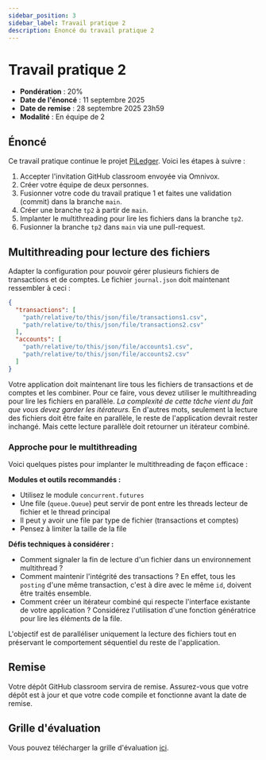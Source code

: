```yaml
---
sidebar_position: 3
sidebar_label: Travail pratique 2
description: Énoncé du travail pratique 2
---
```


# Travail pratique 2

- **Pondération** : 20%
- **Date de l'énoncé** : 11 septembre 2025
- **Date de remise** : 28 septembre 2025 23h59
- **Modalité** : En équipe de 2

## Énoncé

Ce travail pratique continue le projet
[PiLedger](../notes_de_cours/piledger.mdx). Voici les étapes à suivre :

1. Accepter l'invitation GitHub classroom envoyée via Omnivox.
2. Créer votre équipe de deux personnes.
3. Fusionner votre code du travail pratique 1 et faites une validation (commit)
dans la branche `main`.
4. Créer une branche `tp2` à partir de `main`.
5. Implanter le multithreading pour lire les fichiers dans la branche `tp2`.
6. Fusionner la branche `tp2` dans `main` via une pull-request.

## Multithreading pour lecture des fichiers

Adapter la configuration pour pouvoir gérer plusieurs fichiers de transactions
et de comptes. Le fichier `journal.json` doit maintenant ressembler à ceci :

```json
{
  "transactions": [
    "path/relative/to/this/json/file/transactions1.csv",
    "path/relative/to/this/json/file/transactions2.csv"
  ],
  "accounts": [
    "path/relative/to/this/json/file/accounts1.csv",
    "path/relative/to/this/json/file/accounts2.csv"
  ]
}
```

Votre application doit maintenant lire tous les fichiers de transactions et de
comptes et les combiner. Pour ce faire, vous devez utiliser le multithreading
pour lire les fichiers en parallèle. *La complexité de cette tâche vient du fait
que vous devez garder les itérateurs.* En d'autres mots,
seulement la lecture des fichiers doit être faite en parallèle, le reste de
l'application devrait rester inchangé. Mais cette lecture parallèle doit
retourner un itérateur combiné.

### Approche pour le multithreading

Voici quelques pistes pour implanter le multithreading de façon efficace :

**Modules et outils recommandés :**
- Utilisez le module `concurrent.futures`
- Une file (`queue.Queue`) peut servir de pont entre les
  threads lecteur de fichier et le thread principal
- Il peut y avoir une file par type de fichier (transactions et comptes)
- Pensez à limiter la taille de la file

**Défis techniques à considérer :**
- Comment signaler la fin de lecture d'un fichier dans un environnement
  multithread ?
- Comment maintenir l'intégrité des transactions ? En effet, tous les `posting` d'une même
  transaction, c'est à dire avec le même `id`, doivent être traités ensemble.
- Comment créer un itérateur combiné qui respecte l'interface existante de
  votre application ? Considérez l'utilisation d'une fonction génératrice pour lire
  les éléments de la file.

L'objectif est de paralléliser uniquement la lecture des fichiers tout en
préservant le comportement séquentiel du reste de l'application.

## Remise

Votre dépôt GitHub classroom servira de remise. Assurez-vous que votre
dépôt est à jour et que votre code compile et fonctionne avant la date de remise.

## Grille d'évaluation

Vous pouvez télécharger la grille d'évaluation [ici](pathname:///files/grille_tp2.pdf).
